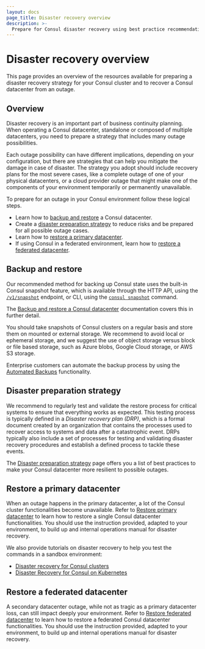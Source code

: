```yaml
---
layout: docs
page_title: Disaster recovery overview
description: >-
  Prepare for Consul disaster recovery using best practice recommendations. Implement a backup plan and a disaster recovery plan (DRP) to minimize downtime in case a disaster event happens in your deployment.
---
```


# Disaster recovery overview

This page provides an overview of the resources available for preparing a disaster recovery strategy for your Consul cluster and to recover a Consul datacenter from an outage.

## Overview

Disaster recovery is an important part of business continuity planning. When operating a Consul datacenter, standalone or composed of multiple datacenters, you need to prepare a strategy that includes many outage possibilities. 

Each outage possibility can have different implications, depending on your configuration, but there are strategies that can help you mitigate the damage in case of disaster. The strategy you adopt should include recovery plans for the most severe cases, like a complete outage of one of your physical datacenters, or a cloud provider outage that might make one of the components of your environment temporarily or permanently unavailable.

To prepare for an outage in your Consul environment follow these logical steps.

- Learn how to [backup and restore](#backup-and-restore) a Consul datacenter.
- Create a [disaster preparation strategy](#disaster-preparation-strategy) to reduce risks and be prepared for all possible outage cases.
- Learn how to [restore a primary datacenter](#restore-a-primary-datacenter).
- If using Consul in a federated environment, learn how to [restore a federated datacenter](#restore-a-federated-datacenter).

## Backup and restore

Our recommended method for backing up Consul state uses the built-in Consul snapshot feature, which is available through the HTTP API, using the [`/v1/snapshot`](/consul/api-docs/snapshot) endpoint, or CLI, using the [`consul snapshot`](/consul/commands/snapshot) command.

The [Backup and restore a Consul datacenter](/consul/docs/manage/disaster-recovery/backup-restore) documentation covers this in further detail.

You should take snapshots of Consul clusters on a regular basis and store them on mounted or external storage. We recommend to avoid local or ephemeral storage, and we suggest the use of object storage versus block or file based storage, such as Azure blobs, Google Cloud storage, or AWS S3 storage. 

Enterprise customers can automate the backup process by using the [Automated Backups](/consul/docs/manage/scale/automated-backup) functionality.

## Disaster preparation strategy

We recommend to regularly test and validate the restore process for critical systems to ensure that everything works as expected. This testing process is typically defined in a _Disaster recovery plan (DRP)_, which is a formal document created by an organization that contains the processes used to recover access to systems and data after a catastrophic event. DRPs typically also include a set of processes for testing and validating disaster recovery procedures and establish a defined process to tackle these events.

The [Disaster preparation strategy](/consul/docs/manage/disaster-recovery/disaster-preparation) page offers you a list of best practices to make your Consul datacenter more resilient to possible outages.

## Restore a primary datacenter

When an outage happens in the primary datacenter, a lot of the Consul cluster functionalities become unavailable. Refer to [Restore primary datacenter](/consul/docs/manage/disaster-recovery/restore-primary) to learn how to restore a single Consul datacenter functionalities. You should use the instruction provided, adapted to your environment, to build up and internal operations manual for disaster recovery.

We also provide tutorials on disaster recovery to help you test the commands in a sandbox environment:

- [Disaster recovery for Consul clusters](/consul/tutorials/operate-consul/recovery-outage)
- [Disaster Recovery for Consul on Kubernetes](/consul/tutorials/production-kubernetes/kubernetes-disaster-recovery)

## Restore a federated datacenter

A secondary datacenter outage, while not as tragic as a primary datacenter loss, can still impact deeply your environment. Refer to [Restore federated datacenter](/consul/docs/manage/disaster-recovery/restore-federated) to learn how to restore a federated Consul datacenter functionalities. You should use the instruction provided, adapted to your environment, to build up and internal operations manual for disaster recovery.


